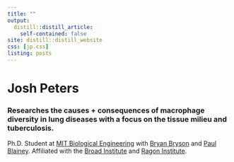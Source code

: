 ```yaml
---
title: ""
output:
  distill::distill_article:
    self-contained: false
site: distill::distill_website
css: [jp.css]
listing: posts
---
```


<div class='hero' style="">

<h1 class="hero-p1">Josh Peters</h1>
<h3 class="hero-p2">Researches the causes + consequences of <span class="highlight-a">macrophage diversity</span> in lung diseases with a focus on the tissue milieu and tuberculosis.</h3>
<p class="hero-p3">Ph.D. Student at [MIT Biological Engineering](https://be.mit.edu/) with [Bryan Bryson](https://be.mit.edu/directory/bryan-bryson) and [Paul Blainey](https://www.broadinstitute.org/bios/paul-blainey). Affiliated with the [Broad Institute](https://www.broadinstitute.org/) and [Ragon Institute](https://www.ragoninstitute.org/).</p>

</div>
